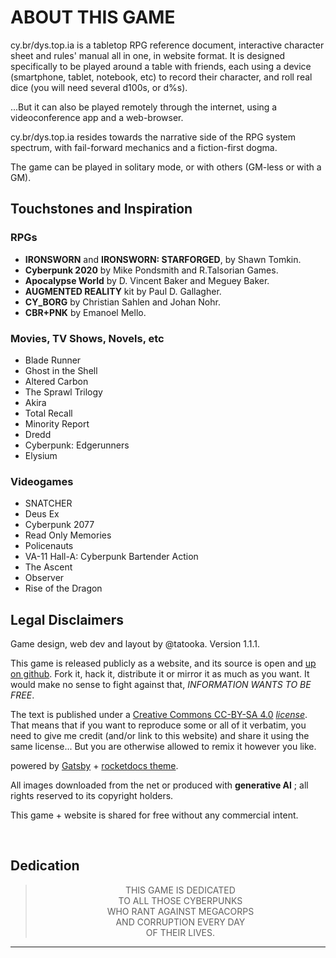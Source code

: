 # ABOUT THIS GAME

<span class="fuchsia bold">cy.br</span>/<span class="turquoise bold">dys.top.ia</span> is a tabletop RPG reference document, interactive character sheet and rules' manual all in one, in website format.
It is designed specifically to be played around a table with friends, each using a device (smartphone, tablet, notebook, etc) to record their character, and roll real dice (you will need several d100s, or d%s).

...But it can also be played remotely through the internet, using a videoconference app and a web-browser.

<span class="fuchsia bold">cy.br</span>/<span class="turquoise bold">dys.top.ia</span> resides towards the narrative side of the RPG system spectrum, with fail-forward mechanics and a fiction-first dogma.

The game can be played in solitary mode, or with others (GM-less or with a GM).

## Touchstones and Inspiration

### RPGs

- **IRONSWORN** and **IRONSWORN: STARFORGED**, by Shawn Tomkin.
- **Cyberpunk 2020** by Mike Pondsmith and R.Talsorian Games.
- **Apocalypse World** by D. Vincent Baker and Meguey Baker.
- **AUGMENTED REALITY** kit by Paul D. Gallagher.
- **CY_BORG** by Christian Sahlen and Johan Nohr.
- **CBR+PNK** by Emanoel Mello.

### Movies, TV Shows, Novels, etc
- Blade Runner
- Ghost in the Shell
- Altered Carbon
- The Sprawl Trilogy
- Akira
- Total Recall
- Minority Report
- Dredd
- Cyberpunk: Edgerunners
- Elysium

### Videogames
- SNATCHER
- Deus Ex 
- Cyberpunk 2077
- Read Only Memories
- Policenauts
- VA-11 Hall-A: Cyberpunk Bartender Action
- The Ascent
- Observer
- Rise of the Dragon

## Legal Disclaimers

Game design, web dev and layout by <span class="turquoise bold">@tatooka</span>. Version 1.1.1.

This game is released publicly as a website, and its source is open and [up on github](https://github.com/TaTooKa/tatooka.github.io/tree/main/cy.br.dys.top.ia). Fork it, hack it, distribute it or mirror it as much as you want. It would make no sense to fight against that, _INFORMATION WANTS TO BE FREE_.

The text is published under a [Creative Commons CC-BY-SA 4.0](https://creativecommons.org/licenses/by-sa/4.0/) _[license](https://creativecommons.org/licenses/by-sa/4.0/legalcode)_. That means that if you want to reproduce some or all of it verbatim, you need to give me credit (and/or link to this website) and share it using the same license... But you are otherwise allowed to remix it however you like.

powered by [Gatsby](https://www.gatsbyjs.com/) + [rocketdocs theme](https://rocketdocs.gatsbyjs.io/).

All images downloaded from the net or produced with **generative AI** ; all rights reserved to its copyright holders.

This game + website is shared for free without any commercial intent.

<br/>

## Dedication

> <p style="text-align: center">THIS GAME IS DEDICATED <br/>TO ALL THOSE CYBERPUNKS <br/>WHO RANT AGAINST MEGACORPS <br/>AND CORRUPTION EVERY DAY <br/>OF THEIR LIVES.</p>

<hr/>
<br/>

<div style="height: 400px;"></div>